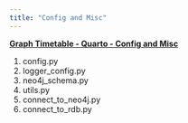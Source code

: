 ```yaml
---
title: "Config and Misc"
---
```


[**Graph Timetable - Quarto - Config and Misc**](https://gist.github.com/zoonalink/818cae9f20db1f1417725a1f297ff061)

1. config.py
2. logger_config.py
3. neo4j_schema.py
4. utils.py
5. connect_to_neo4j.py
6. connect_to_rdb.py


<script src="https://gist.github.com/zoonalink/818cae9f20db1f1417725a1f297ff061.js"></script><div class="gist-preview"></div> 
